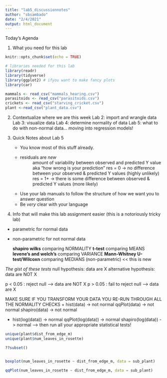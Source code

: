 ```yaml
---
title: "lab5_discussionnotes"
author: "sbsambado"
date: "2/4/2021"
output: html_document
---
```


Today's Agenda

1. What you need for this lab

```r
knitr::opts_chunk$set(echo = TRUE)

# libraries needed for this lab
library(readr)
library(tidyverse)
library(ggplot2) # ifyou want to make fancy plots
library(car) 

mammals <- read_csv("mammals_hearing.csv")
parasitoids <- read_csv("parasitoids.csv")
crickets <- read_csv("starving_cricket.csv")
plant <-read_csv("plant_data.csv")


```

2. Contextualize where we are this week
    Lab 2: import and wrangle data
    Lab 3: visualize data
    Lab 4: determine normality of data
    Lab 5: what to do with non-normal data... moving into regression models!
    
3. Quick Notes about Lab 5
    + You know most of this stuff already.
    + residuals are *new* 
        ~ amount of variability between observed and predicted Y value
            aka "how wrong is your prediction"
      res = 0 -> no difference between your observed & predicted Y values (highly unlikely)
      res = 1+ -> there is some difference between observed & predicted Y values (more likely)
    
    + Use your lab manuals to follow the structure of how we want you to answer question
    + Be *very* clear with your language 
  
4. Info that will make this lab assignment easier (this is a notoriously tricky lab)     
  + parametric for normal data
  + non-parametric for not normal data
  
    **shapiro wilks** comparing NORMALITY
    **t-test** comparing MEANS
    **levene's and welch's** comparing VARIANCE
    **Mann-Whitney U-test/Wilcoxn** comparing MEDIANS (non-parametric) << this is new
    
*The gist of these tests *
null hypothesis: data are X 
alternative hypothesis: data are NOT X

p < 0.05 : reject null --> data are NOT X
p > 0.05 : fail to reject null --> data are X


MAKE SURE IF YOU TRANSFORM YOUR DATA YOU RE-RUN THROUGH ALL THE NORMALITY CHECKS
+ hist(data) -> not normal
  qqPlot(data) -> not normal
  shapiro(data) -> not normal
  
  
+ hist(log(data)) -> normal
  qqPlot(log(data)) -> normal
  shapiro(log(data)) -> normal
      ----> then run all your appropriate statistical tests!
 
```r

unique(plant$dist_from_edge_m)
unique(plant$num_leaves_in_rosette)

??subset()


boxplot(num_leaves_in_rosette ~ dist_from_edge_m, data = sub_plant)

qqPlot(num_leaves_in_rosette ~ dist_from_edge_m, data = sub_plant)


```

